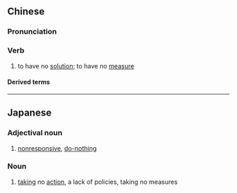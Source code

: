 {{also|无策}}
==Chinese==
{{zh-forms|s=无策}}

===Pronunciation===
{{zh-pron
|m=wúcè
|cat=v
}}

===Verb===
{{zh-verb}}

# {{lb|zh|literary}} to have no [[solution]]; to have no [[measure]]

====Derived terms====
{{zh-der|搏手無策|束手無策}}

----

==Japanese==
{{ja-kanjitab|む|さく|yomi=on}}

===Adjectival noun===
{{ja-adj|infl=na|むさく}}

# [[nonresponsive]], [[do-nothing]]

===Noun===
{{ja-noun|むさく}}

# [[taking]] no [[action]], a lack of policies, taking no measures
#: {{ja-usex|政府の'''無策'''は非難されるべきだ。|せいふ の '''むさく''' は ひなん される-べき だ。|We should denounce the government for doing nothing on this issue.}}